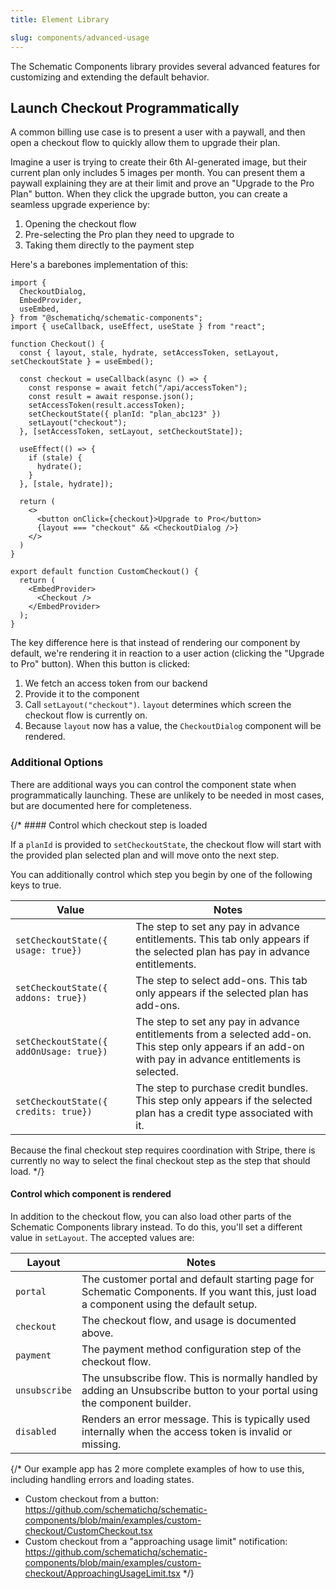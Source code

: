 ```yaml
---
title: Element Library

slug: components/advanced-usage
---
```


The Schematic Components library provides several advanced features for customizing and extending the default behavior.

## Launch Checkout Programmatically

A common billing use case is to present a user with a paywall, and then open a checkout flow to quickly allow them to upgrade their plan.

Imagine a user is trying to create their 6th AI-generated image, but their current plan only includes 5 images per month. You can present them a paywall explaining they are at their limit and prove an "Upgrade to the Pro Plan" button. When they click the upgrade button, you can create a seamless upgrade experience by:

1. Opening the checkout flow
2. Pre-selecting the Pro plan they need to upgrade to
3. Taking them directly to the payment step

Here's a barebones implementation of this:

```CustonCheckout.tsx
import {
  CheckoutDialog,
  EmbedProvider,
  useEmbed,
} from "@schematichq/schematic-components";
import { useCallback, useEffect, useState } from "react";

function Checkout() {
  const { layout, stale, hydrate, setAccessToken, setLayout, setCheckoutState } = useEmbed();

  const checkout = useCallback(async () => {
    const response = await fetch("/api/accessToken");
    const result = await response.json();
    setAccessToken(result.accessToken);
    setCheckoutState({ planId: "plan_abc123" })
    setLayout("checkout");
  }, [setAccessToken, setLayout, setCheckoutState]);

  useEffect(() => {
    if (stale) {
      hydrate();
    }
  }, [stale, hydrate]);

  return (
    <>
      <button onClick={checkout}>Upgrade to Pro</button>
      {layout === "checkout" && <CheckoutDialog />}
    </>
  )
}

export default function CustomCheckout() {
  return (
    <EmbedProvider>
      <Checkout />
    </EmbedProvider>
  );
}
```

The key difference here is that instead of rendering our component by default, we're rendering it in reaction to a user action (clicking the "Upgrade to Pro" button). When this button is clicked:

1. We fetch an access token from our backend
2. Provide it to the component
3. Call `setLayout("checkout")`. `layout` determines which screen the checkout flow is currently on.
4. Because `layout` now has a value, the `CheckoutDialog` component will be rendered.

### Additional Options

There are additional ways you can control the component state when programmatically launching. These are unlikely to be needed in most cases, but are documented here for completeness.

{/* #### Control which checkout step is loaded

If a `planId` is provided to `setCheckoutState`, the checkout flow will start with the provided plan selected plan and will move onto the next step. 

You can additionally control which step you begin by one of the following keys to true. 

| Value | Notes |
| --- | --- |
| `setCheckoutState({ usage: true})` | The step to set any pay in advance entitlements. This tab only appears if the selected plan has pay in advance entitlements. | 
| `setCheckoutState({ addons: true})` | The step to select add-ons. This tab only appears if the selected plan has add-ons. |
| `setCheckoutState({ addOnUsage: true})` | The step to set any pay in advance entitlements from a selected add-on. This step only appears if an add-on with pay in advance entitlements is selected. |
| `setCheckoutState({ credits: true})` | The step to purchase credit bundles. This step only appears if the selected plan has a credit type associated with it. |

<Note>
  Because the final checkout step requires coordination with Stripe, there is currently no way to select the final checkout step as the step that should load. 
</Note> */}

#### Control which component is rendered

In addition to the checkout flow, you can also load other parts of the Schematic Components library instead. To do this, you'll set a different value in `setLayout`. The accepted values are:

| Layout | Notes |
| --- | --- |
| `portal` | The customer portal and default starting page for Schematic Components. If you want this, just load a component using the default setup. |
| `checkout` | The checkout flow, and usage is documented above. |
| `payment` | The payment method configuration step of the checkout flow. |
| `unsubscribe` | The unsubscribe flow. This is normally handled by adding an Unsubscribe button to your portal using the component builder. |
| `disabled` | Renders an error message. This is typically used internally when the access token is invalid or missing. |

{/* 
Our example app has 2 more complete examples of how to use this, including handling errors and loading states.

- Custom checkout from a button: https://github.com/schematichq/schematic-components/blob/main/examples/custom-checkout/CustomCheckout.tsx
- Custom checkout from a "approaching usage limit" notification: https://github.com/schematichq/schematic-components/blob/main/examples/custom-checkout/ApproachingUsageLimit.tsx */}

